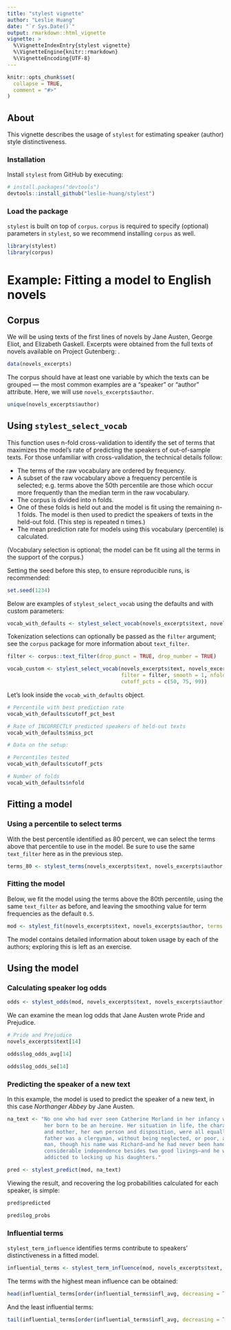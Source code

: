```yaml
---
title: "stylest vignette"
author: "Leslie Huang"
date: "`r Sys.Date()`"
output: rmarkdown::html_vignette
vignette: >
  %\VignetteIndexEntry{stylest vignette}
  %\VignetteEngine{knitr::rmarkdown}
  %\VignetteEncoding{UTF-8}
---
```


```r
knitr::opts_chunk$set(
  collapse = TRUE,
  comment = "#>"
)
```

## About

This vignette describes the usage of `stylest` for estimating speaker (author) style distinctiveness.

### Installation

Install `stylest` from GitHub by executing:

```r
# install.packages("devtools")
devtools::install_github("leslie-huang/stylest")
```

### Load the package

`stylest` is built on top of `corpus`. `corpus` is required to specify (optional) parameters in `stylest`, so we recommend installing `corpus` as well. 

```r
library(stylest)
library(corpus)
```

# Example: Fitting a model to English novels

## Corpus

We will be using texts of the first lines of novels by Jane Austen, George Eliot, and Elizabeth Gaskell. Excerpts were obtained from the full texts of novels available on Project Gutenberg: \url{http://gutenberg.org}.

```r
data(novels_excerpts)
```

The corpus should have at least one variable by which the texts can be grouped --- the most common examples are a "speaker" or "author" attribute. Here, we will use `novels_excerpts$author`.

```r
unique(novels_excerpts$author)
```

## Using `stylest_select_vocab`

This function uses n-fold cross-validation to identify the set of terms that maximizes the model's rate of predicting the speakers of out-of-sample texts. For those unfamiliar with cross-validation, the technical details follow:

- The terms of the raw vocabulary are ordered by frequency.
- A subset of the raw vocabulary above a frequency percentile is selected; e.g. terms above the 50th percentile are those which occur more frequently than the median term in the raw vocabulary.
- The corpus is divided into n folds. 
- One of these folds is held out and the model is fit using the remaining n-1 folds. The model is then used to predict the speakers of texts in the held-out fold. (This step is repeated n times.)
- The mean prediction rate for models using this vocabulary (percentile) is calculated.

(Vocabulary selection is optional; the model can be fit using all the terms in the support of the corpus.)

Setting the seed before this step, to ensure reproducible runs, is recommended:

```r
set.seed(1234)
```

Below are examples of `stylest_select_vocab` using the defaults and with custom parameters:

```r
vocab_with_defaults <- stylest_select_vocab(novels_excerpts$text, novels_excerpts$author)
```

Tokenization selections can optionally be passed as the `filter` argument; see the `corpus` package for more information about `text_filter`.

```r
filter <- corpus::text_filter(drop_punct = TRUE, drop_number = TRUE)

vocab_custom <- stylest_select_vocab(novels_excerpts$text, novels_excerpts$author, 
                                     filter = filter, smooth = 1, nfold = 10, 
                                     cutoff_pcts = c(50, 75, 99))
```

Let's look inside the `vocab_with_defaults` object.

```r
# Percentile with best prediction rate
vocab_with_defaults$cutoff_pct_best

# Rate of INCORRECTLY predicted speakers of held-out texts
vocab_with_defaults$miss_pct

# Data on the setup:

# Percentiles tested
vocab_with_defaults$cutoff_pcts

# Number of folds
vocab_with_defaults$nfold

```

## Fitting a model

### Using a percentile to select terms

With the best percentile identified as 80 percent, we can select the terms above that percentile to use in the model. Be sure to use the same `text_filter` here as in the previous step.

```r
terms_80 <- stylest_terms(novels_excerpts$text, novels_excerpts$author, 80, filter = filter)
```

### Fitting the model

Below, we fit the model using the terms above the 80th percentile, using the same `text_filter` as before, and leaving the smoothing value for term frequencies as the default `0.5`.

```r

mod <- stylest_fit(novels_excerpts$text, novels_excerpts$author, terms = terms_80, filter = filter)

```

The model contains detailed information about token usage by each of the authors; exploring this is left as an exercise.

## Using the model

### Calculating speaker log odds

```r

odds <- stylest_odds(mod, novels_excerpts$text, novels_excerpts$author)
```

We can examine the mean log odds that Jane Austen wrote Pride and Prejudice.

```r
# Pride and Prejudice
novels_excerpts$text[14]

odds$log_odds_avg[14]

odds$log_odds_se[14]

```

### Predicting the speaker of a new text

In this example, the model is used to predict the speaker of a new text, in this case _Northanger Abbey_ by Jane Austen.

```r

na_text <- "No one who had ever seen Catherine Morland in her infancy would have supposed 
            her born to be an heroine. Her situation in life, the character of her father 
            and mother, her own person and disposition, were all equally against her. Her 
            father was a clergyman, without being neglected, or poor, and a very respectable 
            man, though his name was Richard—and he had never been handsome. He had a 
            considerable independence besides two good livings—and he was not in the least 
            addicted to locking up his daughters."

pred <- stylest_predict(mod, na_text)
```

Viewing the result, and recovering the log probabilities calculated for each speaker, is simple:

```r
pred$predicted

pred$log_probs
```

### Influential terms

`stylest_term_influence` identifies terms contribute to speakers' distinctiveness in a fitted model.

```r

influential_terms <- stylest_term_influence(mod, novels_excerpts$text, novels_excerpts$author)

```

The terms with the highest mean influence can be obtained:

```r
head(influential_terms[order(influential_terms$infl_avg, decreasing = TRUE), ])
```

And the least influential terms:

```r
tail(influential_terms[order(influential_terms$infl_avg, decreasing = TRUE), ])
```
